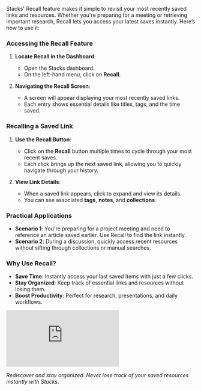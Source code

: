 Stacks' Recall feature makes it simple to revisit your most recently saved links and resources. Whether you're preparing for a meeting or retrieving important research, Recall lets you access your latest saves instantly. Here’s how to use it:

### Accessing the Recall Feature

1. **Locate Recall in the Dashboard**:  
   - Open the Stacks dashboard.  
   - On the left-hand menu, click on **Recall**.

2. **Navigating the Recall Screen**:  
   - A screen will appear displaying your most recently saved links.  
   - Each entry shows essential details like titles, tags, and the time saved.

### Recalling a Saved Link

1. **Use the Recall Button**:  
   - Click on the **Recall** button multiple times to cycle through your most recent saves.  
   - Each click brings up the next saved link, allowing you to quickly navigate through your history.

2. **View Link Details**:  
   - When a saved link appears, click to expand and view its details.  
   - You can see associated **tags**, **notes**, and **collections**.

### Practical Applications

- **Scenario 1**: You're preparing for a project meeting and need to reference an article saved earlier. Use Recall to find the link instantly.  
- **Scenario 2**: During a discussion, quickly access recent resources without sifting through collections or manual searches.

### Why Use Recall?

- **Save Time**: Instantly access your last saved items with just a few clicks.  
- **Stay Organized**: Keep track of essential links and resources without losing them.  
- **Boost Productivity**: Perfect for research, presentations, and daily workflows.

<iframe class="w-full aspect-video" src="https://www.youtube.com/embed/eJxVasbAGUY?si=3ER8aJwjE90ZfR1D" title="YouTube video player" frameborder="0" allow="accelerometer; autoplay; clipboard-write; encrypted-media; gyroscope; picture-in-picture; web-share" referrerpolicy="strict-origin-when-cross-origin" allowfullscreen></iframe>

*Rediscover and stay organized. Never lose track of your saved resources instantly with Stacks.*
